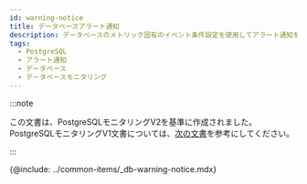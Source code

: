 ```yaml
---
id: warning-notice
title: データベースアラート通知
description: データベースのメトリック固有のイベント条件設定を使用してアラート通知を送信します。
tags:
  - PostgreSQL
  - アラート通知
  - データベース
  - データベースモニタリング
---
```


:::note

この文書は、PostgreSQLモニタリングV2を基準に作成されました。PostgreSQLモニタリングV1文書については、[次の文書](../postgresql-v1/warning-notice)を参考にしてください。

:::

{@include: ../common-items/_db-warning-notice.mdx}
